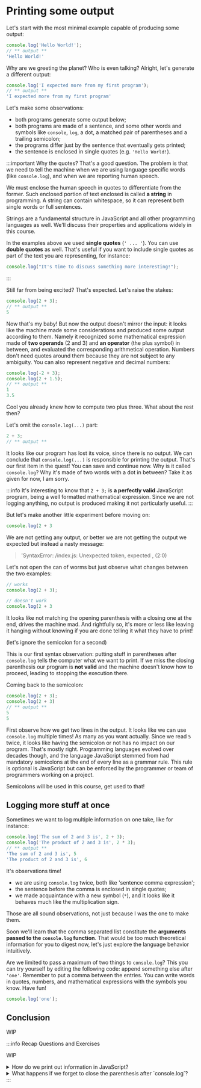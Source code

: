# Printing some output

Let's start with the most minimal example capable of producing some output:

```js static showConsole
console.log('Hello World!');
// ** output **
'Hello World!'
```

Why are we greeting the planet? Who is even talking? Alright, let's generate a different output:

```js static showConsole
console.log('I expected more from my first program');
// ** output **
'I expected more from my first program'
```

Let's make some observations:

- both programs generate some output below;
- both programs are made of a sentence, and some other words and symbols like `console`, `log`, a dot, a matched pair of parentheses and a trailing semicolon;
- the programs differ just by the sentence that eventually gets printed;
- the sentence is enclosed in single quotes (e.g. `'Hello World!`).

:::important Why the quotes?
That's a good question. The problem is that we need to tell the machine when we are using language specific words (like `console.log`), and when we are reporting human speech.

We must enclose the human speech in quotes to differentiate from the former. Such enclosed portion of text enclosed is called **a string** in programming. 
A string can contain whitespace, so it can represent both single words or full sentences.

Strings are a fundamental structure in JavaScript and all other programming languages as well. We'll discuss their properties and applications widely in this course.

In the examples above we used **single quotes** (`' ... '`). You can use **double quotes** as well. That's useful if you want to include single quotes as part of the text you are representing, for instance:

```js
console.log("It's time to discuss something more interesting!");
```
:::

Still far from being excited? That's expected. Let's raise the stakes:

```js static showConsole
console.log(2 + 3);
// ** output **
5
```

Now that's my baby! But now the output doesn't mirror the input: it looks like the machine made some considerations and produced some output according to them. Namely it recognized some mathematical expression made of **two operands** (2 and 3) and **an operator** (the plus symbol) in between, and evaluated the corresponding arithmetical operation. Numbers don't need quotes around them because they are not subject to any ambiguity. You can also represent negative and decimal numbers:

```js static showConsole
console.log(-2 + 3);
console.log(2 + 1.5);
// ** output **
1
3.5
```
Cool you already knew how to compute two plus three. What about the rest then?

Let's omit the `console.log(...)` part:

```js static showConsole
2 + 3;
// ** output **
```

It looks like our program has lost its voice, since there is no output. We can conclude that `console.log(...)` is responsible for printing the output. That's our first item in the quest! You can save and continue now. Why is it called `console.log`? Why it's made of two words with a dot in between? Take it as given for now, I am sorry.

:::info
It's interesting to know that `2 + 3;` is **a perfectly valid** JavaScript program, being a well formatted mathematical expression. Since we are not logging anything, no output is produced making it not particularly useful.
:::

But let's make another little experiment before moving on:

```js live showConsole
console.log(2 + 3
```

We are not getting any output, or better we are not getting the output we expected but instead a nasty message:

> 'SyntaxError: /index.js: Unexpected token, expected , (2:0)

Let's not open the can of worms but just observe what changes between the two examples:

```js
// works
console.log(2 + 3);

// doesn't work
console.log(2 + 3
```

It looks like not matching the opening parenthesis with a closing one at the end, drives the machine mad. And rightfully so, it's more or less like leaving it hanging without knowing if you are done telling it what they have to print!

(let's ignore the semicolon for a second)

This is our first syntax observation: putting stuff in parentheses after `console.log` tells the computer what we want to print. If we miss the closing parenthesis our program is **not valid** and the machine doesn't know how to proceed, leading to stopping the execution there.

Coming back to the semicolon:

```js static showConsole
console.log(2 + 3);
console.log(2 + 3)
// ** output **
5
5
```

First observe how we get two lines in the output. It looks like we can use `console.log` multiple times! As many as you want actually. Since we read `5` twice, it looks like having the semicolon or not has no impact on our program. That's mostly right. Programming languages evolved over decades though, and the language JavaScript stemmed from had mandatory semicolons at the end of every line as a grammar rule. This rule is optional is JavaScript but can be enforced by the programmer or team of programmers working on a project.

Semicolons will be used in this course, get used to that!

## Logging more stuff at once

Sometimes we want to log multiple information on one take, like for instance:

```js static showConsole
console.log('The sum of 2 and 3 is', 2 + 3);
console.log('The product of 2 and 3 is', 2 * 3);
// ** output **
'The sum of 2 and 3 is', 5
'The product of 2 and 3 is', 6
```

It's observations time!

- we are using `console.log` twice, both like 'sentence comma expression';
- the sentence before the comma is enclosed in single quotes;
- we made acquaintance with a new symbol (`*`), and it looks like it behaves much like the multiplication sign.

Those are all sound observations, not just because I was the one to make them.

Soon we'll learn that the comma separated list constitute the **arguments passed to the `console.log` function**. That would be too much theoretical information for you to digest now, let's just explore the language behavior intuitively.

Are we limited to pass a maximum of two things to `console.log`? This you can try yourself by editing the following code: append something else after `'one'`. Remember to put a comma between the entries. You can write words in quotes, numbers, and mathematical expressions with the symbols you know. Have fun!

```js live showConsole interactive
console.log('one');
```

## Conclusion

WIP

:::info Recap Questions and Exercises

WIP

<details>
  <summary>How do we print out information in JavaScript?</summary>

With `console.log`, like:

```js
console.log('The sum of 2 and 3 is', 2 + 3);
```

</details>

<details>
  <summary>What happens if we forget to close the parenthesis after `console.log`?</summary>

The machine won't know how to parse your code, and will generate an output of the following kind:

```
'SyntaxError: /index.js: Unexpected token, expected , (2:0)
```

</details>
:::
